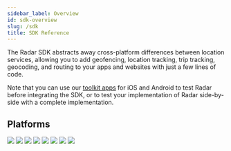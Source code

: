 ```yaml
---
sidebar_label: Overview
id: sdk-overview
slug: /sdk
title: SDK Reference
---
```



The Radar SDK abstracts away cross-platform differences between location services, allowing you to add geofencing, location tracking, trip tracking, geocoding, and routing to your apps and websites with just a few lines of code.

Note that you can use our [toolkit apps](/toolkit) for iOS and Android to test Radar before integrating the SDK, or to test your implementation of Radar side-by-side with a complete implementation.

## Platforms

<div className="deck">
  <LinkCard linkTo="/sdk/ios">
    <TileCard title="iOS">
      <img className="logo sdk-logo" src="https://images.ctfassets.net/f2vbu16fzuly/5nxMfOV1AEV42ukkHiNEqY/005508c8f85c145079d37634b937daa0/sdk-ios.png"/>
    </TileCard>
  </LinkCard>
  <LinkCard linkTo="/sdk/android">
    <TileCard title="Android">
      <img className="logo sdk-logo" src="https://images.ctfassets.net/f2vbu16fzuly/1h7LIGOy91PGb9OIlJkvhq/40ab496e9cee48a3791ef4839a44add3/sdk-android.png"/>
    </TileCard>
  </LinkCard>
  <LinkCard linkTo="/sdk/react-native">
    <TileCard title="React Native">
      <img className="logo sdk-logo" src="https://images.ctfassets.net/f2vbu16fzuly/qbwztcZOOUmwmTPXcCmX4/e98763cecf860e99db6396ddc663645a/sdk-react-native.png"/>
    </TileCard>
  </LinkCard>
  <LinkCard linkTo="/sdk/web">
    <TileCard title="Web">
      <img className="logo sdk-logo" src="https://images.ctfassets.net/f2vbu16fzuly/1MR4TnCTsc6CraImsULmb7/943ff0729468bfdf803bb044cdb31322/sdk-web.png"/>
      </TileCard>
  </LinkCard>
  <LinkCard linkTo="/sdk/cordova">
    <TileCard title="Cordova">
      <img className="logo sdk-logo" src="https://images.ctfassets.net/f2vbu16fzuly/2OrYoemP0eAsp7EtiO11tY/85d43c98638e48e682283c15e4320621/sdk-cordova.png"/>
    </TileCard>
  </LinkCard>
  <LinkCard linkTo="/sdk/capacitor">
    <TileCard title="Capacitor">
      <img className="logo sdk-logo" src="https://images.ctfassets.net/f2vbu16fzuly/3mdbgE2n1kOqPU0IYSstD9/29a131d4bbaa1f332191043a733492d0/sdk-capacitor.png"/>
    </TileCard>
  </LinkCard>
  <LinkCard linkTo="/sdk/flutter">
    <TileCard title="Flutter">
      <img className="logo sdk-logo" src="https://images.ctfassets.net/f2vbu16fzuly/2ksvV5vl7uIFnuamcsMeSR/d3d3aa4864badc74942be3bbaca20b42/sdk-flutter.png"/>
    </TileCard>
  </LinkCard>
  <LinkCard linkTo="/sdk/maui">
    <TileCard title="MAUI">
      <img className="logo sdk-logo" src={useBaseUrl("/svg/sdk-maui.svg")}/>
    </TileCard>
  </LinkCard>
</div>
